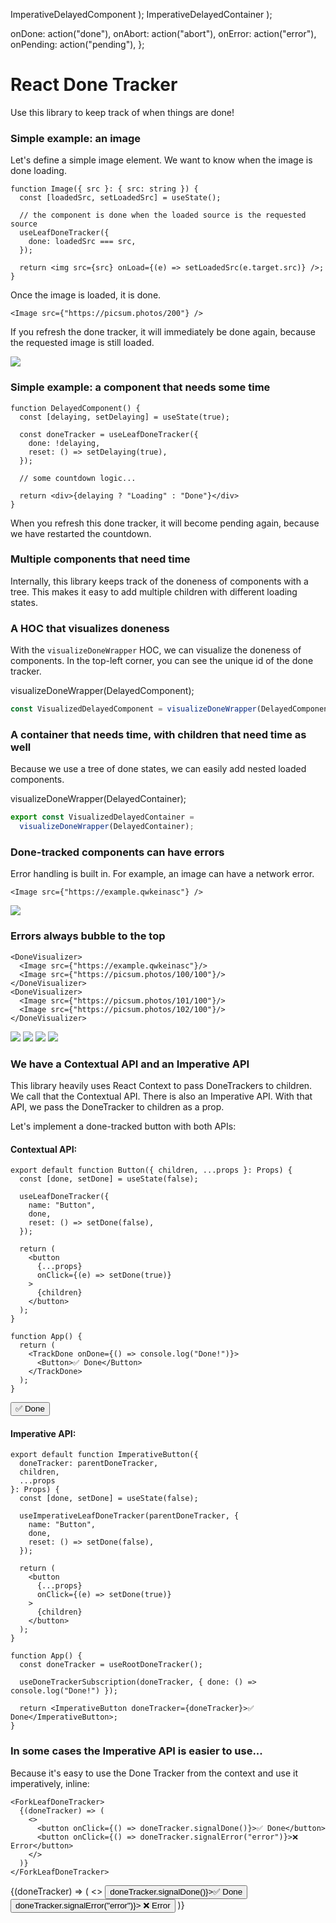 

  ImperativeDelayedComponent
);
  ImperativeDelayedContainer
);

<Meta title="Intro" />

  onDone: action("done"),
  onAbort: action("abort"),
  onError: action("error"),
  onPending: action("pending"),
};

# React Done Tracker

Use this library to keep track of when things are done!

### Simple example: an image

Let's define a simple image element. We want to know when the image is done loading.

```tsx
function Image({ src }: { src: string }) {
  const [loadedSrc, setLoadedSrc] = useState();

  // the component is done when the loaded source is the requested source
  useLeafDoneTracker({
    done: loadedSrc === src,
  });

  return <img src={src} onLoad={(e) => setLoadedSrc(e.target.src)} />;
}
```

Once the image is loaded, it is done.

```tsx
<Image src={"https://picsum.photos/200"} />
```

If you refresh the done tracker, it will immediately be done again,
because the requested image is still loaded.

<Canvas>
  <Story name="Image">
    <ContextualStoryWrapper {...actions}>
      <Image src={"https://picsum.photos/200"} />
    </ContextualStoryWrapper>
  </Story>
</Canvas>

### Simple example: a component that needs some time

```tsx
function DelayedComponent() {
  const [delaying, setDelaying] = useState(true);

  const doneTracker = useLeafDoneTracker({
    done: !delaying,
    reset: () => setDelaying(true),
  });

  // some countdown logic...

  return <div>{delaying ? "Loading" : "Done"}</div>
}
```

When you refresh this done tracker, it will become pending again, because we have restarted the countdown.

<Canvas>
  <Story name="Delayed Component">
    <ContextualStoryWrapper {...actions}>
      <DelayedComponent delay={3000} />
    </ContextualStoryWrapper>
  </Story>
</Canvas>

### Multiple components that need time

Internally, this library keeps track of the doneness of components with a tree.
This makes it easy to add multiple children with different loading states.

<Canvas>
  <Story name="Multiple Delayed Components">
    <ContextualStoryWrapper {...actions}>
      <DelayedComponent delay={3000} />
      <DelayedComponent delay={4000} />
      <DelayedComponent delay={5000} />
    </ContextualStoryWrapper>
  </Story>
</Canvas>

### A HOC that visualizes doneness

With the `visualizeDoneWrapper` HOC, we can visualize the doneness of components.
In the top-left corner, you can see the unique id of the done tracker.

  visualizeDoneWrapper(DelayedComponent);

```ts
const VisualizedDelayedComponent = visualizeDoneWrapper(DelayedComponent);
```

<Canvas>
  <Story name="Visualized Multiple Delayed Components">
    <ContextualStoryWrapper {...actions}>
      <VisualizedDelayedComponent delay={3000} />
      <VisualizedDelayedComponent delay={4000} />
      <VisualizedDelayedComponent delay={5000} />
    </ContextualStoryWrapper>
  </Story>
</Canvas>

### A container that needs time, with children that need time as well

Because we use a tree of done states, we can easily add nested loaded components.

  visualizeDoneWrapper(DelayedContainer);

```ts
export const VisualizedDelayedContainer =
  visualizeDoneWrapper(DelayedContainer);
```

<Canvas>
  <Story name="Container and children">
    <ContextualStoryWrapper {...actions}>
      <VisualizedDelayedContainer delay={3000}>
        <VisualizedDelayedComponent delay={3000} />
        <VisualizedDelayedComponent delay={4000} />
      </VisualizedDelayedContainer>
      <VisualizedDelayedContainer delay={5000}>
        <VisualizedDelayedComponent delay={3000} />
        <VisualizedDelayedComponent delay={4000} />
      </VisualizedDelayedContainer>
    </ContextualStoryWrapper>
  </Story>
</Canvas>

### Done-tracked components can have errors

Error handling is built in. For example, an image can have a network error.

```tsx
<Image src={"https://example.qwkeinasc"} />
```

<Canvas>
  <Story name="Image error">
    <ContextualStoryWrapper {...actions}>
      <Image src={"https://example.qwkeinasc"} />
    </ContextualStoryWrapper>
  </Story>
</Canvas>

### Errors always bubble to the top


```tsx
<DoneVisualizer>
  <Image src={"https://example.qwkeinasc"}/>
  <Image src={"https://picsum.photos/100/100"}/>
</DoneVisualizer>
<DoneVisualizer>
  <Image src={"https://picsum.photos/101/100"}/>
  <Image src={"https://picsum.photos/102/100"}/>
</DoneVisualizer>
```

<Canvas>
  <Story name="Error in a tree">
    <ContextualStoryWrapper {...actions}>
      <DoneVisualizer>
        <Image src={"https://example.qwkeinasc"} />
        <Image src={"https://picsum.photos/100/100"} />
      </DoneVisualizer>
      <DoneVisualizer>
        <Image src={"https://picsum.photos/101/100"} />
        <Image src={"https://picsum.photos/102/100"} />
      </DoneVisualizer>
    </ContextualStoryWrapper>
  </Story>
</Canvas>

### We have a Contextual API and an Imperative API

This library heavily uses React Context to pass DoneTrackers to children. We call that the Contextual API.
There is also an Imperative API. With that API, we pass the DoneTracker to children as a prop.

Let's implement a done-tracked button with both APIs:

#### Contextual API:

```tsx
export default function Button({ children, ...props }: Props) {
  const [done, setDone] = useState(false);

  useLeafDoneTracker({
    name: "Button",
    done,
    reset: () => setDone(false),
  });

  return (
    <button
      {...props}
      onClick={(e) => setDone(true)}
    >
      {children}
    </button>
  );
}

function App() {
  return (
    <TrackDone onDone={() => console.log("Done!")}>
      <Button>✅ Done</Button>
    </TrackDone>
  );
}
```

<Canvas>
  <Story name="Contextual button">
    <ContextualStoryWrapper {...actions}>
      <Button>✅ Done</Button>
    </ContextualStoryWrapper>
  </Story>
</Canvas>

#### Imperative API:

```tsx
export default function ImperativeButton({
  doneTracker: parentDoneTracker,
  children,
  ...props
}: Props) {
  const [done, setDone] = useState(false);

  useImperativeLeafDoneTracker(parentDoneTracker, {
    name: "Button",
    done,
    reset: () => setDone(false),
  });

  return (
    <button
      {...props}
      onClick={(e) => setDone(true)}
    >
      {children}
    </button>
  );
}

function App() {
  const doneTracker = useRootDoneTracker();

  useDoneTrackerSubscription(doneTracker, { done: () => console.log("Done!") });

  return <ImperativeButton doneTracker={doneTracker}>✅ Done</ImperativeButton>;
}
```

<Canvas>
  <Story name="Imperative button">
    <StoryWrapper
      component={ImperativeButton}
      imperative={true}
      children={"✅ Done"}
      style={{ minHeight: "none" }}
    />
  </Story>
</Canvas>

### In some cases the Imperative API is easier to use...

Because it's easy to use the Done Tracker from the context and use it imperatively, inline:

```tsx
<ForkLeafDoneTracker>
  {(doneTracker) => (
    <>
      <button onClick={() => doneTracker.signalDone()}>✅ Done</button>
      <button onClick={() => doneTracker.signalError("error")}>❌ Error</button>
    </>
  )}
</ForkLeafDoneTracker>
```

<Canvas>
  <Story name="Forked buttons">
    <ContextualStoryWrapper {...actions}>
      <DoneVisualizer>
        <ForkLeafDoneTracker>
          {(doneTracker) => (
            <>
              <button onClick={() => doneTracker.signalDone()}>✅ Done</button>
              <button onClick={() => doneTracker.signalError("error")}>
                ❌ Error
              </button>
            </>
          )}
        </ForkLeafDoneTracker>
      </DoneVisualizer>
    </ContextualStoryWrapper>
  </Story>
</Canvas>
